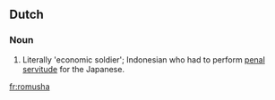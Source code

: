 ==Dutch==

===Noun===
{{nl-noun|g=g|romusha's|romushaatje}}

# Literally 'economic soldier'; Indonesian who had to perform [[penal]] [[servitude]] for the Japanese.

[[fr:romusha]]